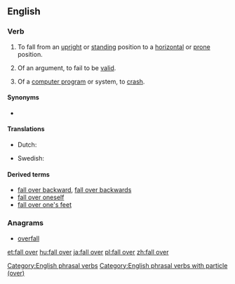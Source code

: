 ==English==

===Verb===
{{en-verb|falls over|falling over|fell over|fallen over}}

# {{lb|en|intransitive|idiomatic}} To fall from an [[upright]] or [[standing]] position to a [[horizontal]] or [[prone]] position.
# {{lb|en|intransitive|idiomatic}} Of an argument, to fail to be [[valid]].
# {{lb|en|intransitive|idiomatic|informal|computing}} Of a [[computer program]] or system, to [[crash]].

====Synonyms====
* {{sense|fall to a horizontal position}} {{l|en|topple}}

====Translations====
{{trans-top|fall from an upright position to a horizontal position}}
* Dutch: {{t+|nl|omvallen}}
{{trans-mid}}
* Swedish: {{t|sv|falla omkull}}
{{trans-bottom}}

====Derived terms====
* [[fall over backward]], [[fall over backwards]]
* [[fall over oneself]]
* [[fall over one's feet]]

===Anagrams===
* [[overfall#English|overfall]]

[[Category:English phrasal verbs]]
[[Category:English phrasal verbs with particle (over)]]

[[et:fall over]]
[[hu:fall over]]
[[ja:fall over]]
[[pl:fall over]]
[[zh:fall over]]